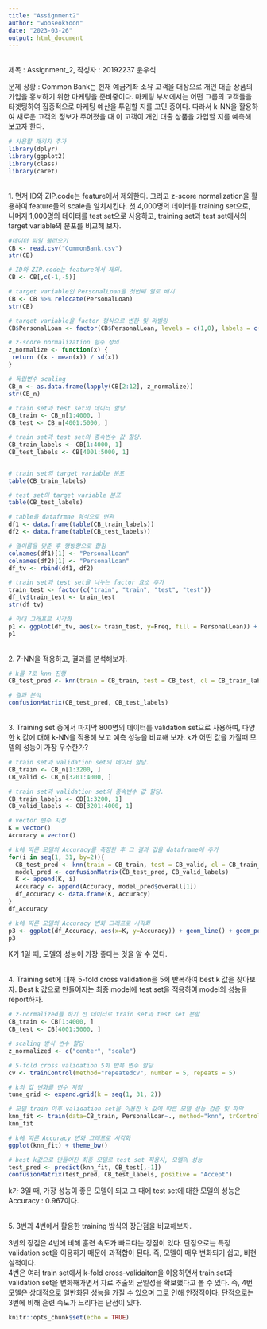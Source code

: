 ```yaml
---
title: "Assignment2"
author: "wooseokYoon"
date: "2023-03-26"
output: html_document
---
```


<br/>
제목 : Assignment_2, 작성자 : 20192237 윤우석
<br/>

문제 상황 :
Common Bank는 현재 예금계좌 소유 고객을 대상으로 개인 대출 상품의 가입을 홍보하기 위한 마케팅을 준비중이다. 
마케팅 부서에서는 어떤 그룹의 고객들을 타겟팅하여 집중적으로 마케팅 예산을 투입할 지를 고민 중이다. 
따라서 k-NN을 활용하여 새로운 고객의 정보가 주어졌을 때 이 고객이 개인 대출 상품을 가입할 지를 예측해 보고자 한다. 

```r
# 사용할 패키지 추가
library(dplyr)
library(ggplot2)
library(class)
library(caret)
```

<br/>
1. 먼저 ID와 ZIP.code는 feature에서 제외한다. 그리고 z-score normalization을 활용하여 feature들의 scale을 일치시킨다. 첫 4,000명의 데이터를 training set으로, 나머지 1,000명의 데이터를 test set으로 사용하고, training set과 test set에서의 target variable의 분포를 비교해 보자.
<br/>

```r
#데이터 파일 불러오기
CB <- read.csv("CommonBank.csv")
str(CB)

# ID와 ZIP.code는 feature에서 제외.
CB <- CB[,c(-1,-5)]

# target variable인 PersonalLoan을 첫번째 열로 배치
CB <- CB %>% relocate(PersonalLoan)
str(CB)

# target variable을 factor 형식으로 변환 및 라벨링
CB$PersonalLoan <- factor(CB$PersonalLoan, levels = c(1,0), labels = c("Accept", "Reject"))

# z-score normalization 함수 정의
z_normalize <- function(x) {
 return ((x - mean(x)) / sd(x))
}

# 독립변수 scaling
CB_n <- as.data.frame(lapply(CB[2:12], z_normalize))
str(CB_n)

# train set과 test set의 데이터 할당.
CB_train <- CB_n[1:4000, ]
CB_test <- CB_n[4001:5000, ]

# train set과 test set의 종속변수 값 할당.
CB_train_labels <- CB[1:4000, 1]
CB_test_labels <- CB[4001:5000, 1]


# train set의 target variable 분포
table(CB_train_labels)

# test set의 target variable 분포
table(CB_test_labels)

# table을 datafrmae 형식으로 변환
df1 <- data.frame(table(CB_train_labels))
df2 <- data.frame(table(CB_test_labels))

# 열이름을 맞춘 후 행방향으로 합침
colnames(df1)[1] <- "PersonalLoan"
colnames(df2)[1] <- "PersonalLoan"
df_tv <- rbind(df1, df2)

# train set과 test set을 나누는 factor 요소 추가
train_test <- factor(c("train", "train", "test", "test"))
df_tv$train_test <- train_test
str(df_tv)

# 막대 그래프로 시각화
p1 <- ggplot(df_tv, aes(x= train_test, y=Freq, fill = PersonalLoan)) + geom_bar(stat = "identity", position = "dodge")
p1

```
<br/>
2. 7-NN을 적용하고, 결과를 분석해보자.
<br/>

```r

# k를 7로 knn 진행
CB_test_pred <- knn(train = CB_train, test = CB_test, cl = CB_train_labels, k=7)

# 결과 분석
confusionMatrix(CB_test_pred, CB_test_labels)
```

<br/>
3. Training set 중에서 마지막 800명의 데이터를 validation set으로 사용하여, 다양한 k 값에 대해 k-NN을 적용해 보고 예측 성능을 비교해 보자. k가 어떤 값을 가질때 모델의 성능이 가장 우수한가?
<br/>

```r
# train set과 validation set의 데이터 할당.
CB_train <- CB_n[1:3200, ]
CB_valid <- CB_n[3201:4000, ]

# train set과 validation set의 종속변수 값 할당.
CB_train_labels <- CB[1:3200, 1]
CB_valid_labels <- CB[3201:4000, 1]

# vector 변수 지정
K = vector()
Accuracy = vector()

# k에 따른 모델의 Accuracy를 측정한 후 그 결과 값을 dataframe에 추가
for(i in seq(1, 31, by=2)){
  CB_test_pred <- knn(train = CB_train, test = CB_valid, cl = CB_train_labels, k=i)
  model_pred <- confusionMatrix(CB_test_pred, CB_valid_labels)
  K <- append(K, i)
  Accuracy <- append(Accuracy, model_pred$overall[1])
  df_Accuracy <- data.frame(K, Accuracy)
}
df_Accuracy

# k에 따른 모델의 Accuracy 변화 그래프로 시각화
p3 <- ggplot(df_Accuracy, aes(x=K, y=Accuracy)) + geom_line() + geom_point() + theme_bw()
p3
```

K가 1일 때, 모델의 성능이 가장 좋다는 것을 알 수 있다.


<br/>
4. Training set에 대해 5-fold cross validation을 5회 반복하여 best k 값을 찾아보자. Best k 값으로 만들어지는 최종 model에 test set을 적용하여 model의 성능을 report하자.
<br/>

```r
# z-normalized를 하기 전 데이터로 train set과 test set 분할
CB_train <- CB[1:4000, ]
CB_test <- CB[4001:5000, ]

# scaling 방식 변수 할당
z_normalized <- c("center", "scale")

# 5-fold cross validation 5회 반복 변수 할당
cv <- trainControl(method="repeatedcv", number = 5, repeats = 5)

# k의 값 변화를 변수 지정
tune_grid <- expand.grid(k = seq(1, 31, 2))

# 모델 train 이후 validation set을 이용한 k 값에 따른 모델 성능 검증 및 파악
knn_fit <- train(data=CB_train, PersonalLoan~., method="knn", trControl = cv, preProcess = z_normalized, tuneGrid = tune_grid)
knn_fit

# k에 따른 Accuracy 변화 그래프로 시각화
ggplot(knn_fit) + theme_bw()

# best k값으로 만들어진 최종 모델로 test set 적용시, 모델의 성능
test_pred <- predict(knn_fit, CB_test[,-1]) 
confusionMatrix(test_pred, CB_test_labels, positive = "Accept")
```

k가 3일 때, 가장 성능이 좋은 모델이 되고 그 때에 test set에 대한 모델의 성능은 Accuracy : 0.967이다.

<br/>
5. 3번과 4번에서 활용한 training 방식의 장단점을 비교해보자.
<br/>

3번의 장점은 4번에 비해 훈련 속도가 빠르다는 장점이 있다. 
단점으로는 특정 validation set을 이용하기 때문에 과적합이 된다. 즉, 모델이 매우 변화되기 쉽고, 비현실적이다.
<br/>
4번은 여러 train set에서 k-fold cross-validaiton을 이용하면서 train set과 validation set을 변화해가면서 자료 추출의 균일성을 확보했다고 볼 수 있다. 
즉, 4번 모델은 상대적으로 일반화된 성능을 가질 수 있으며 그로 인해 안정적이다.
단점으로는 3번에 비해 훈련 속도가 느리다는 단점이 있다.

```r
knitr::opts_chunk$set(echo = TRUE)
```
